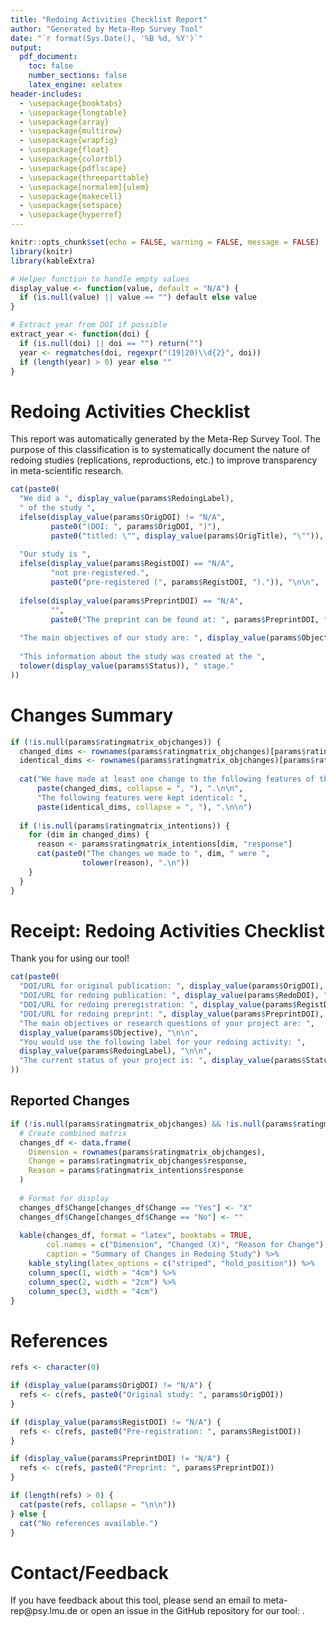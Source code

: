 ```yaml
---
title: "Redoing Activities Checklist Report"
author: "Generated by Meta-Rep Survey Tool"
date: "`r format(Sys.Date(), '%B %d, %Y')`"
output: 
  pdf_document:
    toc: false
    number_sections: false
    latex_engine: xelatex
header-includes:
  - \usepackage{booktabs}
  - \usepackage{longtable}
  - \usepackage{array}
  - \usepackage{multirow}
  - \usepackage{wrapfig}
  - \usepackage{float}
  - \usepackage{colortbl}
  - \usepackage{pdflscape}
  - \usepackage{threeparttable}
  - \usepackage[normalem]{ulem}
  - \usepackage{makecell}
  - \usepackage{setspace}
  - \usepackage{hyperref}
---
```


```r
knitr::opts_chunk$set(echo = FALSE, warning = FALSE, message = FALSE)
library(knitr)
library(kableExtra)

# Helper function to handle empty values
display_value <- function(value, default = "N/A") {
  if (is.null(value) || value == "") default else value
}

# Extract year from DOI if possible
extract_year <- function(doi) {
  if (is.null(doi) || doi == "") return("")
  year <- regmatches(doi, regexpr("(19|20)\\d{2}", doi))
  if (length(year) > 0) year else ""
}
```

\doublespacing
# Redoing Activities Checklist

This report was automatically generated by the Meta-Rep Survey Tool. The purpose of this classification is to systematically document the nature of redoing studies (replications, reproductions, etc.) to improve transparency in meta-scientific research.
```r
cat(paste0(
  "We did a ", display_value(params$RedoingLabel), 
  " of the study ", 
  ifelse(display_value(params$OrigDOI) != "N/A", 
         paste0("(DOI: ", params$OrigDOI, ")"), 
         paste0("titled: \"", display_value(params$OrigTitle), "\"")), ".\n\n",
  
  "Our study is ", 
  ifelse(display_value(params$RegistDOI) == "N/A", 
         "not pre-registered.", 
         paste0("pre-registered (", params$RegistDOI, ").")), "\n\n",
  
  ifelse(display_value(params$PreprintDOI) == "N/A", 
         "", 
         paste0("The preprint can be found at: ", params$PreprintDOI, ".\n\n")),
  
  "The main objectives of our study are: ", display_value(params$Objective), "\n\n",
  
  "This information about the study was created at the ", 
  tolower(display_value(params$Status)), " stage."
))
```
# Changes Summary
```r
if (!is.null(params$ratingmatrix_objchanges)) {
  changed_dims <- rownames(params$ratingmatrix_objchanges)[params$ratingmatrix_objchanges$response == "Yes"]
  identical_dims <- rownames(params$ratingmatrix_objchanges)[params$ratingmatrix_objchanges$response == "No"]
  
  cat("We have made at least one change to the following features of the original study: ",
      paste(changed_dims, collapse = ", "), ".\n\n",
      "The following features were kept identical: ",
      paste(identical_dims, collapse = ", "), ".\n\n")
  
  if (!is.null(params$ratingmatrix_intentions)) {
    for (dim in changed_dims) {
      reason <- params$ratingmatrix_intentions[dim, "response"]
      cat(paste0("The changes we made to ", dim, " were ", 
                tolower(reason), ".\n"))
    }
  }
}
```
\newpage
# Receipt: Redoing Activities Checklist

Thank you for using our tool!

```r
cat(paste0(
  "DOI/URL for original publication: ", display_value(params$OrigDOI), "\n\n",
  "DOI/URL for redoing publication: ", display_value(params$RedoDOI), "\n\n",
  "DOI/URL for redoing preregistration: ", display_value(params$RegistDOI), "\n\n",
  "DOI/URL for redoing preprint: ", display_value(params$PreprintDOI), "\n\n",
  "The main objectives or research questions of your project are: ", 
  display_value(params$Objective), "\n\n",
  "You would use the following label for your redoing activity: ",
  display_value(params$RedoingLabel), "\n\n",
  "The current status of your project is: ", display_value(params$Status), "\n\n"
))
```

## Reported Changes
```r
if (!is.null(params$ratingmatrix_objchanges) && !is.null(params$ratingmatrix_intentions)) {
  # Create combined matrix
  changes_df <- data.frame(
    Dimension = rownames(params$ratingmatrix_objchanges),
    Change = params$ratingmatrix_objchanges$response,
    Reason = params$ratingmatrix_intentions$response
  )
  
  # Format for display
  changes_df$Change[changes_df$Change == "Yes"] <- "X"
  changes_df$Change[changes_df$Change == "No"] <- ""
  
  kable(changes_df, format = "latex", booktabs = TRUE, 
        col.names = c("Dimension", "Changed (X)", "Reason for Change"),
        caption = "Summary of Changes in Redoing Study") %>%
    kable_styling(latex_options = c("striped", "hold_position")) %>%
    column_spec(1, width = "4cm") %>%
    column_spec(2, width = "2cm") %>%
    column_spec(3, width = "4cm")
}
```

\vspace{2cm}
# References
```r
refs <- character(0)

if (display_value(params$OrigDOI) != "N/A") {
  refs <- c(refs, paste0("Original study: ", params$OrigDOI))
}

if (display_value(params$RegistDOI) != "N/A") {
  refs <- c(refs, paste0("Pre-registration: ", params$RegistDOI))
}

if (display_value(params$PreprintDOI) != "N/A") {
  refs <- c(refs, paste0("Preprint: ", params$PreprintDOI))
}

if (length(refs) > 0) {
  cat(paste(refs, collapse = "\n\n"))
} else {
  cat("No references available.")
}
```

\vspace{1cm}
# Contact/Feedback

If you have feedback about this tool, please send an email to meta-rep@psy.lmu.de or open an issue in the GitHub repository for our tool: \url{https://github.com/meta-rep/redoing-survey-tool}.

